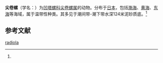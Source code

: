 {{Speciesbox
| genus = Rhizorus
| species = radiola
| authority = (A. Adams, 1862)<ref name='id10568'>{{cite web| url =http://www.bioinfo.cn/db05/BjdwSpecies.php?action=view&id=10568| title =尖卷螺| work =《中国动物物种编目数据库》| publisher =中国科学院微生物研究所| author =中国科学院动物研究所| accessdate =2009-04-28| deadurl =yes| archiveurl =https://web.archive.org/web/20160305054347/http://www.bioinfo.cn/db05/BjdwSpecies.php?action=view&id=10568| archivedate =2016-03-05}}</ref>
}}

'''尖卷螺'''（学名：{{lang|la|''Rhizorus radiola''}}）为[[凹塔螺科|凹塔螺科]][[尖卷螺属|尖卷螺属]]的动物。分布于[[日本|日本]]，包括[[渤海|渤海]]、[[黄海|黄海]]、[[东海|东海]]等海域，属于温带性种类。其多见于潮间带-潮下带水深124米泥砂质底。<ref name='id10568'/>

== 参考文献 ==
{{reflist}}

{{Wikispecies|Rhizorus radiola}}

[[Category:尖卷螺属|radiola]]


{{软体动物小作品}}